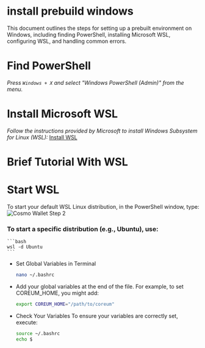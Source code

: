 # install prebuild windows

This document outlines the steps for setting up a prebuilt environment on Windows, including finding PowerShell, installing Microsoft WSL, configuring WSL, and handling common errors.

# Find PowerShell

*Press `Windows + X` and select "Windows PowerShell (Admin)" from the menu.*

# Install Microsoft WSL

*Follow the instructions provided by Microsoft to install Windows Subsystem for Linux (WSL):* <a href="https://learn.microsoft.com/en-us/windows/wsl/install" target="_blank" rel="noopener noreferrer" class="text-[#24cc8e] hover:text-[#1db07a] text-md font-bold">Install WSL</a>


# Brief Tutorial With WSL

# Start WSL

To start your default WSL Linux distribution, in the PowerShell window, type:
<img className="w-85 mb-10" src="/images/tutorials/get-started/Windows.png" alt="Cosmo Wallet Step 2" />


### To start a specific distribution (e.g., Ubuntu), use:
    ```bash
    wsl -d Ubuntu
    ```

* Set Global Variables in Terminal
    ```bash
    nano ~/.bashrc
    ```
* Add your global variables at the end of the file. For example, to set COREUM_HOME, you might add:
    ```bash
    export COREUM_HOME="/path/to/coreum"
    ```
* Check Your Variables
To ensure your variables are correctly set, execute:
    ```bash
    source ~/.bashrc
    echo $
    ```
